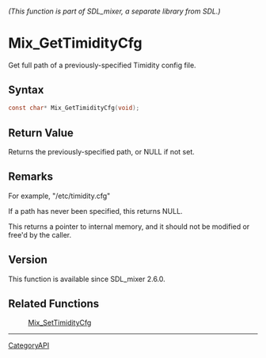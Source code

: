 ====== (This function is part of SDL_mixer, a separate library from SDL.) ======
= Mix_GetTimidityCfg =

Get full path of a previously-specified Timidity config file.

== Syntax ==

<syntaxhighlight lang='c'>
const char* Mix_GetTimidityCfg(void);
</syntaxhighlight>

== Return Value ==

Returns the previously-specified path, or NULL if not set.

== Remarks ==

For example, "/etc/timidity.cfg"

If a path has never been specified, this returns NULL.

This returns a pointer to internal memory, and it should not be modified or
free'd by the caller.

== Version ==

This function is available since SDL_mixer 2.6.0.

== Related Functions ==

:[[Mix_SetTimidityCfg]]

----
[[CategoryAPI]]


